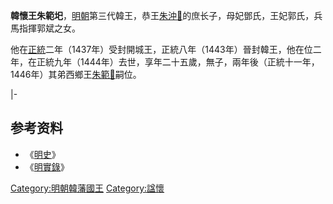 '''韓懷王朱範圯'''{{BD|1419年||1444年|catIdx=Z朱}}，[[明朝|明朝]]第三代韓王，恭王[[朱沖𤊨|朱沖𤊨]]的庶长子，母妃鄧氏，王妃郭氏，兵馬指揮郭斌之女。

他在[[正统_(年号)|正統]]二年（1437年）受封開城王，正統八年（1443年）晉封韓王，他在位二年，在正統九年（1444年）去世，享年二十五歲，無子，兩年後（正統十一年，1446年）其弟西鄉王[[朱範𡊁|朱範𡊁]]嗣位。

{{s-start}}
{{s-none|無|[[明朝|明政府]]封之}}
{{s-ttl|title=[[明朝藩王列表_(韓王系)#開城國|明開城國國王]]|years=1437年－1443年}}
{{s-none|無|襲封韓藩國，封國廢除}}
|-
{{s-before|父恭王[[朱沖𤊨|朱沖𤊨]]}}
{{s-ttl|title=[[明朝藩王列表_(韓王系)|明韓國國王]]|years=1443年－1444年}}
{{s-after|弟靖王[[朱範𡊁|朱範𡊁]]}}
{{end}}

==参考资料==
*《[[明史|明史]]》
*《[[明實錄|明實錄]]》

[[Category:明朝韓藩國王|Category:明朝韓藩國王]]
[[Category:諡懷|Category:諡懷]]